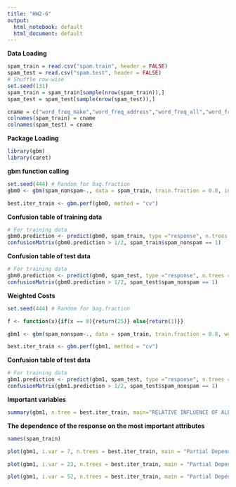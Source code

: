 ```yaml
---
title: "HW2-6"
output:
  html_notebook: default
  html_document: default
---
```


__Data Loading__
```r
spam_train = read.csv("spam.train", header = FALSE)
spam_test = read.csv("spam.test", header = FALSE)
# Shuffle row-wise
set.seed(131)
spam_train = spam_train[sample(nrow(spam_train)),]
spam_test = spam_test[sample(nrow(spam_test)),]

cname = c("word_freq_make","word_freq_address","word_freq_all","word_freq_3d","word_freq_our","word_freq_over","word_freq_remove","word_freq_internet","word_freq_order","word_freq_mail","word_freq_receive","word_freq_will","word_freq_people","word_freq_report","word_freq_addresses","word_freq_free","word_freq_business","word_freq_email","word_freq_you","word_freq_credit","word_freq_your","word_freq_font","word_freq_000","word_freq_money","word_freq_hp","word_freq_hpl","word_freq_george","word_freq_650","word_freq_lab","word_freq_labs","word_freq_telnet","word_freq_857","word_freq_data","word_freq_415","word_freq_85","word_freq_technology","word_freq_1999","word_freq_parts","word_freq_pm","word_freq_direct","word_freq_cs","word_freq_meeting","word_freq_original","word_freq_project","word_freq_re","word_freq_edu","word_freq_table","word_freq_conference","char_freq_;","char_freq_(","char_freq_[","char_freq_!","char_freq_$","char_freq_#","capital_run_length_average","capital_run_length_longest","capital_run_length_total","spam_nonspam")
colnames(spam_train) = cname
colnames(spam_test) = cname
```

__Package Loading__
```r
library(gbm)
library(caret)
```

__gbm function calling__
```r
set.seed(444) # Random for bag.fraction
gbm0 <- gbm(spam_nonspam~., data = spam_train, train.fraction = 0.8, interaction.depth = 4, shrinkage = .05, n.trees = 2500, bag.fraction = 0.5, cv.folds = 5, distribution = "bernoulli", verbose = T)
```

```r
best.iter_train <- gbm.perf(gbm0, method = "cv")
```

__Confusion table of training data__
```r
# For training data
gbm0.prediction <- predict(gbm0, spam_train, type ="response", n.trees = best.iter_train)
confusionMatrix(gbm0.prediction > 1/2, spam_train$spam_nonspam == 1)
```

__Confusion table of test data__
```r
# For training data
gbm0.prediction <- predict(gbm0, spam_test, type ="response", n.trees = best.iter_train)
confusionMatrix(gbm0.prediction > 1/2, spam_test$spam_nonspam == 1)
```

__Weighted Costs__
```r
set.seed(444) # Random for bag.fraction

f <- function(x){if(x == 0){return(25)} else{return(1)}}

gbm1 <- gbm(spam_nonspam~., data = spam_train, train.fraction = 0.8, weights = unlist(Map(f, spam_train$spam_nonspam)), interaction.depth = 4, shrinkage = .05, n.trees = 2500, bag.fraction = 0.5, cv.folds = 5, distribution = "bernoulli", verbose = T)

best.iter_train <- gbm.perf(gbm1, method = "cv")
```

__Confusion table of test data__
```r
# For training data
gbm1.prediction <- predict(gbm1, spam_test, type ="response", n.trees = best.iter_train)
confusionMatrix(gbm1.prediction > 1/2, spam_test$spam_nonspam == 1)
```

__Important variables__
```r
summary(gbm1, n.tree = best.iter_train, main="RELATIVE INFLUENCE OF ALL PREDICTORS")
```

__The dependence of the response on the most important attributes__
```r
names(spam_train)
```

```r
plot(gbm1, i.var = 7, n.trees = best.iter_train, main = "Partial Dependence of 'remove'")
```

```r
plot(gbm1, i.var = 23, n.trees = best.iter_train, main = "Partial Dependence of '000'")
```

```r
plot(gbm1, i.var = 52, n.trees = best.iter_train, main = "Partial Dependence of '!'")
```